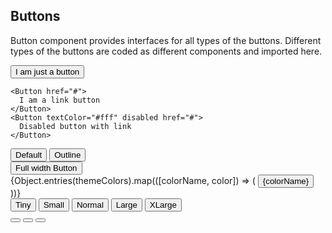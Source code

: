 

<Meta title="Components/Button" decorators={[withDesign]} />


## Buttons

Button component provides interfaces for all types of the buttons. Different types of the buttons are coded as different components and imported here.

<Canvas>
  <Story name="Default" parameters={{
    design: config({
      type: "figma",
      url:
        "https://www.figma.com/file/iFt4Ah9rN39N1vg36P6nYd/Workshop_working_file?node-id=113%3A3473",
    }),
  }}>
    <Button
      onClick={function () {
        alert("You clicked!");
      }}
    >
      I am just a button
    </Button>
    
    <Button href="#">
      I am a link button
    </Button>
    <Button textColor="#fff" disabled href="#">
      Disabled button with link
    </Button>
  </Story>
</Canvas>

<Canvas>
  <Story name="Style variants">
    <div>
      <Button>
        Default
      </Button>
      <Button isOutline>
        Outline
      </Button>
    </div>
    <div style={{marginTop: "20px"}}>
      <Button isStretched>
        Full width Button
      </Button>
    </div>
  </Story>
</Canvas>

<Canvas>
  <Story name="Colors">
    <div>
      {Object.entries(themeColors).map(([colorName, color]) => (
      <Button color={color} textColor={colorName !== "white" ? "#fff" : "#000"} style={{margin: "15px"}}>
        {colorName}
      </Button>
      ))}
    </div>
  </Story>
</Canvas>

<Canvas>
  <Story name="Sizes">
    <Button color={themeColors.primaryOrange100} textColor="#fff" size="0.60rem">
      Tiny
    </Button>
    <Button color={themeColors.primaryPurple100} textColor="#fff" size="0.785rem">
      Small
    </Button>
    <Button color={themeColors.secondaryPink100} textColor="#fff" size="1rem">
      Normal
    </Button>
    <Button color={themeColors.secondaryGreen100} textColor="#fff" size="1.5rem">
      Large
    </Button>
    <Button color={themeColors.secondaryBlack100} textColor="#fff" size="2.0rem">
      XLarge
    </Button>
  </Story>
</Canvas>

<Canvas>
  <Story name="Icon button">
    <div>
      <Button isIcon>
        <Icon name="heart" />
      </Button>
      <Button isIcon>
        <Icon name="arrowBack" />
      </Button>
      <Button isIcon>
        <Icon name="settings" />
      </Button>
    </div>
  </Story>
</Canvas>
